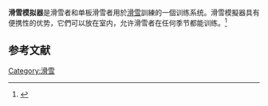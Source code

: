 {{Expand language|1=uk|time=2021-04-10T11:42:04+00:00}}
'''滑雪模拟器'''是滑雪者和单板滑雪者用於[[滑雪|滑雪]]訓練的一個训练系统。滑雪模擬器具有便携性的优势，它們可以放在室内，允许滑雪者在任何季节都能训练。<ref>{{cite news |title=Будь ласка, використовуйте цей ідентифікатор, щоб цитувати або посилатися на цей матеріал: |url=http://dspace.nuft.edu.ua/handle/123456789/25846 |accessdate=2021-12-13 |archive-date=2021-12-13 |archive-url=https://web.archive.org/web/20211213080951/http://dspace.nuft.edu.ua/handle/123456789/25846 |dead-url=no }}</ref>

==参考文献==
{{reflist}}

[[Category:滑雪|Category:滑雪]]